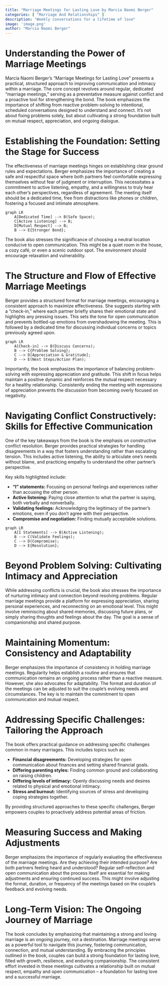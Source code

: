 ```yaml
---
title: "Marriage Meetings for Lasting Love by Marcia Naomi Berger"
categories: [ "Marriage And Relationships" ]
description: "Weekly conversations for a lifetime of love"
image: 'image.png'
author: "Marcia Naomi Berger"
---
```

# Understanding the Power of Marriage Meetings

Marcia Naomi Berger's "Marriage Meetings for Lasting Love" presents a practical, structured approach to improving communication and intimacy within a marriage. The core concept revolves around regular, dedicated "marriage meetings," serving as a preventative measure against conflict and a proactive tool for strengthening the bond.  The book emphasizes the importance of shifting from reactive problem-solving to intentional, scheduled conversations designed to understand and connect.  It's not about fixing problems solely, but about cultivating a strong foundation built on mutual respect, appreciation, and ongoing dialogue.


# Establishing the Foundation: Setting the Stage for Success

The effectiveness of marriage meetings hinges on establishing clear ground rules and expectations. Berger emphasizes the importance of creating a safe and respectful space where both partners feel comfortable expressing themselves without fear of judgment or interruption.  This necessitates a commitment to active listening, empathy, and a willingness to truly hear each other's perspectives, regardless of agreement. The meeting itself should be a dedicated time, free from distractions like phones or children, fostering a focused and intimate atmosphere.

```mermaid
graph LR
    A[Dedicated Time] --> B(Safe Space);
    C[Active Listening] --> B;
    D[Mutual Respect] --> B;
    B --> E{Stronger Bond};
```

The book also stresses the significance of choosing a neutral location conducive to open communication. This might be a quiet room in the house, a cozy café, or even a scenic outdoor spot. The environment should encourage relaxation and vulnerability.


# The Structure and Flow of Effective Marriage Meetings

Berger provides a structured format for marriage meetings, encouraging a consistent approach to maximize effectiveness.  She suggests starting with a "check-in," where each partner briefly shares their emotional state and highlights any pressing issues. This sets the tone for open communication and prevents bottled-up emotions from overshadowing the meeting.  This is followed by a dedicated time for discussing individual concerns or topics previously agreed upon.

```mermaid
graph LR
    A[Check-in] --> B(Discuss Concerns);
    B --> C{Problem Solving};
    C --> D[Appreciation & Gratitude];
    D --> E(Next Steps/Action Plan);
```

Importantly, the book emphasizes the importance of balancing problem-solving with expressing appreciation and gratitude. This shift in focus helps maintain a positive dynamic and reinforces the mutual respect necessary for a healthy relationship.  Consistently ending the meeting with expressions of appreciation prevents the discussion from becoming overly focused on negativity.


# Navigating Conflict Constructively: Skills for Effective Communication

One of the key takeaways from the book is the emphasis on constructive conflict resolution.  Berger provides practical strategies for handling disagreements in a way that fosters understanding rather than escalating tension. This includes active listening, the ability to articulate one's needs without blame, and practicing empathy to understand the other partner's perspective.

Key skills highlighted include:

* **"I" statements:**  Focusing on personal feelings and experiences rather than accusing the other person.
* **Active listening:**  Paying close attention to what the partner is saying, both verbally and nonverbally.
* **Validating feelings:**  Acknowledging the legitimacy of the partner's emotions, even if you don't agree with their perspective.
* **Compromise and negotiation:**  Finding mutually acceptable solutions.

```mermaid
graph LR
    A[I Statements] --> B(Active Listening);
    B --> C(Validate Feelings);
    C --> D(Compromise);
    D --> E{Resolution};
```


#  Beyond Problem Solving: Cultivating Intimacy and Appreciation

While addressing conflicts is crucial, the book also stresses the importance of nurturing intimacy and connection beyond resolving problems.  Regular marriage meetings provide a platform for expressing appreciation, sharing personal experiences, and reconnecting on an emotional level. This might involve reminiscing about shared memories, discussing future plans, or simply sharing thoughts and feelings about the day.  The goal is a sense of companionship and shared purpose.


#  Maintaining Momentum:  Consistency and Adaptability

Berger emphasizes the importance of consistency in holding marriage meetings. Regularity helps establish a routine and ensures that communication remains an ongoing process rather than a reactive measure. However, she also advocates for adaptability. The format and duration of the meetings can be adjusted to suit the couple's evolving needs and circumstances. The key is to maintain the commitment to open communication and mutual respect.


#  Addressing Specific Challenges:  Tailoring the Approach

The book offers practical guidance on addressing specific challenges common in many marriages.  This includes topics such as:

* **Financial disagreements:** Developing strategies for open communication about finances and setting shared financial goals.
* **Differing parenting styles:**  Finding common ground and collaborating on raising children.
* **Differing levels of intimacy:**  Openly discussing needs and desires related to physical and emotional intimacy.
* **Stress and burnout:**  Identifying sources of stress and developing coping strategies together.

By providing structured approaches to these specific challenges, Berger empowers couples to proactively address potential areas of friction.


# Measuring Success and Making Adjustments

Berger emphasizes the importance of regularly evaluating the effectiveness of the marriage meetings.  Are they achieving their intended purpose? Are both partners feeling heard and understood?  Regular self-reflection and open communication about the process itself are essential for making adjustments and ensuring continued success. This might involve adjusting the format, duration, or frequency of the meetings based on the couple's feedback and evolving needs.


#  Long-Term Vision:  The Ongoing Journey of Marriage

The book concludes by emphasizing that maintaining a strong and loving marriage is an ongoing journey, not a destination.  Marriage meetings serve as a powerful tool to navigate this journey, fostering communication, connection, and mutual understanding. By embracing the principles outlined in the book, couples can build a strong foundation for lasting love, filled with growth, resilience, and enduring companionship. The consistent effort invested in these meetings cultivates a relationship built on mutual respect, empathy and open communication – a foundation for lasting love and a successful marriage.

